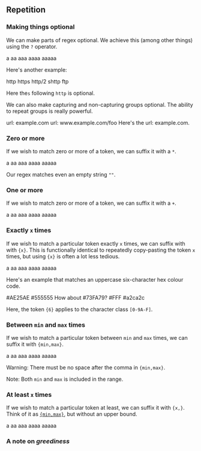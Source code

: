 ## Repetition

### Making things optional

We can make parts of regex optional. We achieve this (among other things) using the `?` operator.

<Example source="a?" flags="g">
    <String></String>
    <String>a</String>
    <String>aa</String>
    <String>aaa</String>
    <String>aaaa</String>
    <String>aaaaa</String>
</Example>

Here's another example:

<Example source="https?" flags="g">
    <String>http</String>
    <String>https</String>
    <String>http/2</String>
    <String>shttp</String>
    <String>ftp</String>
</Example>

Here the`s` following `http` is optional.

We can also make capturing and non-capturing groups optional. The ability to repeat groups is really powerful.

<Example source="url: (www\.)?example\.com" flags="g">
    <String>url: example.com</String>
    <String>url: www.example.com/foo</String>
    <String>Here's the url: example.com.</String>
</Example>

### Zero or more

If we wish to match zero or more of a token, we can suffix it with a `*`.

<Example source="a*" flags="g">
    <String></String>
    <String>a</String>
    <String>aa</String>
    <String>aaa</String>
    <String>aaaa</String>
    <String>aaaaa</String>
</Example>

Our regex matches even an empty string `""`.

### One or more

If we wish to match zero or more of a token, we can suffix it with a `+`.

<Example source="a+" flags="g">
    <String></String>
    <String>a</String>
    <String>aa</String>
    <String>aaa</String>
    <String>aaaa</String>
    <String>aaaaa</String>
</Example>

### Exactly `x` times

If we wish to match a particular token exactly `x` times, we can suffix with with `{x}`. This is functionally identical to repeatedly copy-pasting the token `x` times, but using `{x}` is often a lot less tedious.

<Example source="a{3}" flags="g">
    <String></String>
    <String>a</String>
    <String>aa</String>
    <String>aaa</String>
    <String>aaaa</String>
    <String>aaaaa</String>
</Example>

Here's an example that matches an uppercase six-character hex colour code.

<Example source="#[0-9A-F]{6}" flags="g">
    <String>#AE25AE</String>
    <String>#555555</String>
    <String>How about #73FA79?</String>
    <String>#FFF</String>
    <String>#a2ca2c</String>
</Example>

Here, the token `{6}` applies to the character class `[0-9A-F]`.

### Between `min` and `max` times

If we wish to match a particular token between `min` and `max` times, we can suffix it with `{min,max}`.

<Example source="a{2,4}" flags="g">
    <String></String>
    <String>a</String>
    <String>aa</String>
    <String>aaa</String>
    <String>aaaa</String>
    <String>aaaaa</String>
</Example>

Warning: There must be no space after the comma in `{min,max}`.

Note: Both `min` and `max` is included in the range.

### At least `x` times

If we wish to match a particular token at least, we can suffix it with `{x,}`. Think of it as [`{min,max}`](#between-min-and-max-times), but without an upper bound.

<Example source="a{2,}" flags="g">
    <String></String>
    <String>a</String>
    <String>aa</String>
    <String>aaa</String>
    <String>aaaa</String>
    <String>aaaaa</String>
</Example>

### A note on _greediness_
